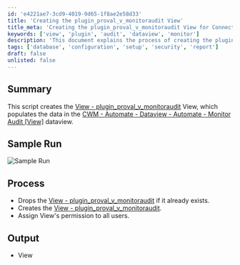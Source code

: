 ```yaml
---
id: 'e4221ae7-3cd9-4019-9d65-1f8ae2e58d33'
title: 'Creating the plugin_proval_v_monitoraudit View'
title_meta: 'Creating the plugin_proval_v_monitoraudit View for ConnectWise Automate'
keywords: ['view', 'plugin', 'audit', 'dataview', 'monitor']
description: 'This document explains the process of creating the plugin_proval_v_monitoraudit View, which is essential for populating data in the Automate Monitor Audit dataview. It includes steps for dropping the existing view, creating a new one, and assigning permissions to users.'
tags: ['database', 'configuration', 'setup', 'security', 'report']
draft: false
unlisted: false
---
```

## Summary

This script creates the [View - plugin_proval_v_monitoraudit](https://proval.itglue.com/DOC-5078775-7998832) View, which populates the data in the [CWM - Automate - Dataview - Automate - Monitor Audit [View]](https://proval.itglue.com/DOC-5078775-8212748) dataview.

## Sample Run

![Sample Run](../../../static/img/MySQL---View---Create---plugin_proval_v_monitoraudit/image_1.png)

## Process

- Drops the [View - plugin_proval_v_monitoraudit](https://proval.itglue.com/DOC-5078775-7998832) if it already exists.
- Creates the [View - plugin_proval_v_monitoraudit](https://proval.itglue.com/DOC-5078775-7998832).
- Assign View's permission to all users.

## Output

- View











